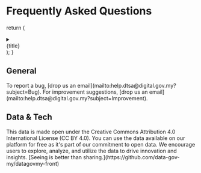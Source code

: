 # Frequently Asked Questions

  return (
    <details>
      <summary>
        <div>{title}</div>
      </summary>
      <div>{children}</div>
    </details>
  );
}

## General

<FAQBox title="How can I notify the team of a bug on OpenAPI?">
  To report a bug, [drop us an email](mailto:help.dtsa@digital.gov.my?subject=Bug).
</FAQBox>
<FAQBox title="How can I suggest improvements for the site?">
  For improvement suggestions, [drop us an
  email](mailto:help.dtsa@digital.gov.my?subject=Improvement).
</FAQBox>

## Data & Tech

<FAQBox title="Can I really use all the data here for free?">
  This data is made open under the Creative Commons Attribution 4.0 International License (CC BY
  4.0). You can use the data available on our platform for free as it's part of our commitment to
  open data. We encourage users to explore, analyze, and utilize the data to drive innovation and
  insights.
</FAQBox>
<FAQBox title="Could you share how this site was built?">
  [Seeing is better than sharing.](https://github.com/data-gov-my/datagovmy-front)
</FAQBox>
